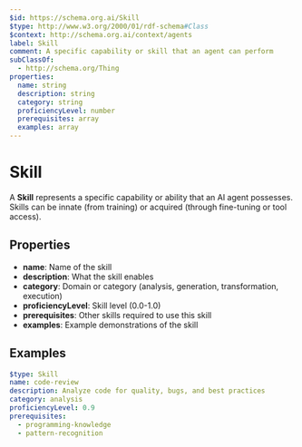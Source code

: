 ```yaml
---
$id: https://schema.org.ai/Skill
$type: http://www.w3.org/2000/01/rdf-schema#Class
$context: http://schema.org.ai/context/agents
label: Skill
comment: A specific capability or skill that an agent can perform
subClassOf:
  - http://schema.org/Thing
properties:
  name: string
  description: string
  category: string
  proficiencyLevel: number
  prerequisites: array
  examples: array
---
```


# Skill

A **Skill** represents a specific capability or ability that an AI agent possesses. Skills can be innate (from training) or acquired (through fine-tuning or tool access).

## Properties

- **name**: Name of the skill
- **description**: What the skill enables
- **category**: Domain or category (analysis, generation, transformation, execution)
- **proficiencyLevel**: Skill level (0.0-1.0)
- **prerequisites**: Other skills required to use this skill
- **examples**: Example demonstrations of the skill

## Examples

```yaml
$type: Skill
name: code-review
description: Analyze code for quality, bugs, and best practices
category: analysis
proficiencyLevel: 0.9
prerequisites:
  - programming-knowledge
  - pattern-recognition
```
